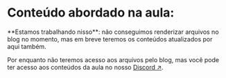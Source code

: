 
# Conteúdo abordado na aula:

 
<Callout emoji="👾">
    **Estamos trabalhando nisso**: não conseguimos renderizar arquivos no blog no momento, mas em breve teremos os conteúdos atualizados por aqui também.
</Callout>

Por enquanto não teremos acesso aos arquivos pelo blog, mas você pode ter acesso aos conteúdos da aula no nosso [Discord ↗](https://discord.gg/thtgt56wJc).

